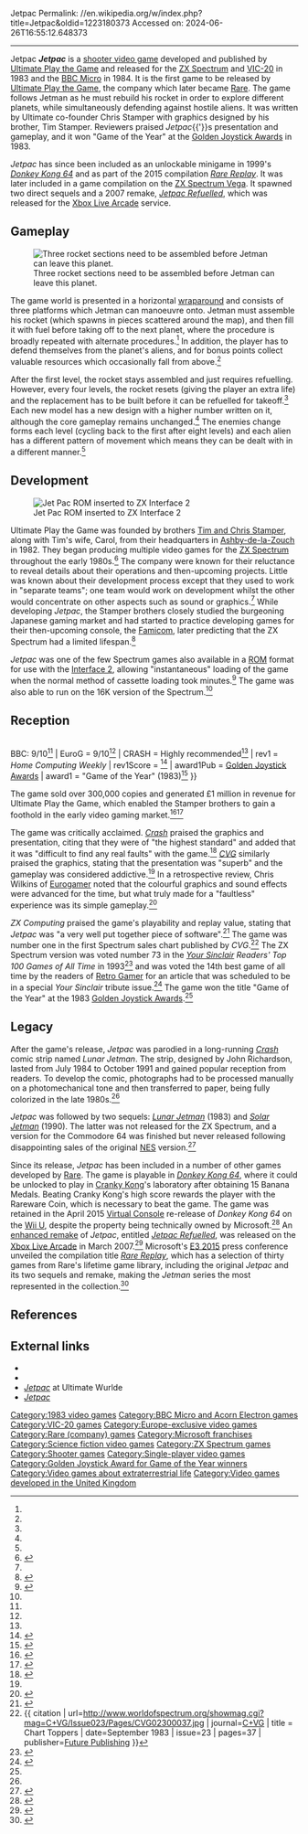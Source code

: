 Jetpac
Permalink: //en.wikipedia.org/w/index.php?title=Jetpac&oldid=1223180373
Accessed on: 2024-06-26T16:55:12.648373



------
Jetpac
{{Short description|1983 arcade-style shooter video game}}
{{About|the 1983 video game||Jetpack (disambiguation)}}
{{good article}}
{{Infobox video game
| title = Jetpac
| image = Jetpac Coverart.png
| caption = 
| developer = [[Ultimate Play the Game]]
| publisher = Ultimate Play the Game
| designer = 
| programmer = Chris Stamper
| artist = Tim  Stamper
| engine = 
| released = {{plainlist|
*ZX Spectrum{{vgrelease|UK|May 1983<ref name=pcg1>{{citation| title=PSST is this the Ultimate? | journal=[[Personal Computer Games]] | date=June 1983 | issue=1 | page=5 | url=https://archive.org/stream/personalcomputergames-magazine-01/PersonalComputerGames_01#page/n6/mode/1up }}</ref>}}
*VIC-20{{vgrelease|UK|1983<ref name="JetpacPCG_VIC20">{{cite journal|title=Coming Soon... |journal=[[Personal Computer Games]] |issue=2 |date=November 1983 |page=7| url=https://archive.org/stream/personalcomputergames-magazine-02/PersonalComputerGames_02#page/n8/mode/1up}}</ref>}}
*BBC Micro{{vgrelease|UK|1984<ref name=JetpacCVG_BBC>{{cite journal|title=Jetpac review, BBC Micro version |journal=[[Computer and Video Games]] |issue=38 |date=December 1984 |page=36|url=https://archive.org/stream/computer-video-games-magazine-038/CVG038_Dec_1984#page/n35/mode/1up}}</ref>}}}}
| genre = [[Shooter game|Shooter]]
| modes = [[Single-player video game|Single-player]]
| platforms = [[ZX Spectrum]], [[BBC Micro]], [[VIC-20]]
}}
'''''Jetpac''''' is a [[Shooter game|shooter video game]] developed and published by [[Ultimate Play the Game]] and released for the [[ZX Spectrum]] and [[VIC-20]] in 1983 and the [[BBC Micro]] in 1984. It is the first game to be released by [[Ultimate Play the Game]], the company which later became [[Rare (company)|Rare]]. The game follows Jetman as he must rebuild his rocket in order to explore different planets, while simultaneously defending against hostile aliens. It was written by Ultimate co-founder Chris Stamper with graphics designed by his brother, Tim Stamper. Reviewers praised ''Jetpac''{{'}}s presentation and gameplay, and it won "Game of the Year" at the [[Golden Joystick Awards]] in 1983.

''Jetpac'' has since been included as an unlockable minigame in 1999's ''[[Donkey Kong 64]]'' and as part of the 2015 compilation ''[[Rare Replay]]''. It was later included in a game compilation on the [[ZX Spectrum Vega]]. It spawned two direct sequels and a 2007 remake, ''[[Jetpac Refuelled]]'', which was released for the [[Xbox Live Arcade]] service.

==Gameplay==
[[Image:Jetpac.gif|thumb|left|Three rocket sections need to be assembled before Jetman can leave this planet.]]

The game world is presented in a horizontal [[wraparound (video games)|wraparound]] and consists of three platforms which Jetman can manoeuvre onto. Jetman must assemble his rocket (which spawns in pieces scattered around the map), and then fill it with fuel before taking off to the next planet, where the procedure is broadly repeated with alternate procedures.<ref name=interface/> In addition, the player has to defend themselves from the planet's aliens, and for bonus points collect valuable resources which occasionally fall from above.<ref name=crash03/>

After the first level, the rocket stays assembled and just requires refuelling. However, every four levels, the rocket resets (giving the player an extra life) and the replacement has to be built before it can be refuelled for takeoff.<ref name=interface/> Each new model has a new design with a higher number written on it, although the core gameplay remains unchanged.<ref name=crash03/> The enemies change forms each level (cycling back to the first after eight levels) and each alien has a different pattern of movement which means they can be dealt with in a different manner.<ref name=cvg/>

==Development==
[[Image:ZX Interface 2 connected to ZX Interface 1.jpg|thumb|Jet Pac ROM inserted to ZX Interface 2]]

Ultimate Play the Game was founded by brothers [[Tim and Chris Stamper]], along with Tim's wife, Carol, from their headquarters in [[Ashby-de-la-Zouch]] in 1982. They began producing multiple video games for the [[ZX Spectrum]] throughout the early 1980s.<ref name=best>{{cite web|title=The Best of British - Ultimate|url=http://www.crashonline.org.uk/51/ultimate.htm|publisher=Crash|access-date=13 August 2015}}</ref> The company were known for their reluctance to reveal details about their operations and then-upcoming projects. Little was known about their development process except that they used to work in "separate teams"; one team would work on development whilst the other would concentrate on other aspects such as sound or graphics.<ref name=best/> While developing ''Jetpac'', the Stamper brothers closely studied the burgeoning Japanese gaming market and had started to practice developing games for their then-upcoming console, the [[Nintendo Entertainment System|Famicom]], later predicting that the ZX Spectrum had a limited lifespan.<ref name=sabre>{{cite journal|title=The Ultimate Hero: The Complete History of Sabreman|journal=Retro Gamer|date=February 2010|issue=73|page=27|url=http://scans.bytemaniacos.com/en/retro_gamer/Retro_Gamer_Issue_073.pdf|access-date=23 August 2015|publisher=Imagine|url-status=dead|archive-url=https://web.archive.org/web/20151004151212/http://scans.bytemaniacos.com/en/retro_gamer/Retro_Gamer_Issue_073.pdf|archive-date=4 October 2015}}</ref>

''Jetpac'' was one of the few Spectrum games also available in a [[read-only memory|ROM]] format for use with the [[ZX Interface 2|Interface 2]], allowing "instantaneous" loading of the game when the normal method of cassette loading took minutes.<ref name=interface>{{citation | title=Interface Games are Fast but not Furious | journal=[[Sinclair User]] | issue=24 | pages=54–55 | publisher=[[EMAP]] | date=March 1984 | url=https://archive.org/stream/sinclair-user-magazine-024/SinclairUser_024_Mar_1984#page/n53/mode/2up }}</ref> The game was also able to run on the 16K version of the Spectrum.<ref name=best/>

==Reception==
{{Video game reviews
| CVG = ZX: 9/10<ref name=cvg>{{ citation  | journal=[[Computer and Video Games]] | title = Jetpac - Review | date=January 1983 | issue=21 | pages=136 | publisher=[[Future Publishing]] | url=https://archive.org/stream/computer-video-games-magazine-021/CVG021_Jul_1983#page/n135/mode/1up }}</ref><br>
BBC: 9/10<ref name=JetpacCVG_BBC/>
| EuroG = 9/10<ref name=EuroG/>
| CRASH = Highly recommended<ref name="crash03"/>
| rev1 = ''Home Computing Weekly''
| rev1Score = {{Rating|4|5}}<ref>{{citation | url=http://www.worldofspectrum.org/showmag.cgi?mag=HomeComputingWeekly/Issue016/Pages/HomeComputingWeekly01600015.jpg | title=Reaction games across the Spectrum - Jet Pac | journal=Home Computing Weekly | date=June 1983 | issue=16 | page=15 }}</ref>
| award1Pub = [[Golden Joystick Awards]]
| award1 = "Game of the Year" (1983)<ref name=goldenjoy>{{cite journal|title=C&VG's Golden Joystick Awards 1983|journal=[[Computer and Video Games]]|date=June 1985|issue=29|url=https://archive.org/stream/Computer_Video_Games_Issue_029_1984-03_EMAP_Publishing_GB/Computer__Video_Games_Issue_029_1984-03_EMAP_Publishing_GB#page/n14/mode/1up|access-date=13 January 2012|page=15|publisher=[[Future Publishing]]}}</ref>
}}

The game sold over 300,000 copies and generated £1 million in revenue for Ultimate Play the Game, which enabled the Stamper brothers to gain a foothold in the early video gaming market.<ref>{{cite news |last1=Nuttall |first1=Nick |title=Nintendo puts British firm on big game map|url=https://archive.org/details/NewsUK1995UKEnglish/Apr%2020%201995%2C%20The%20Times%2C%20%2365246%2C%20UK%20%28en%29/page/n5/mode/2up|page=7|access-date=10 May 2024 |work=The Times |issue=65246 |date=20 April 1995}}</ref><ref name=history>{{cite journal|title=1983: A Spaceman's Odyssey - The History of Jetman|journal=Retro Gamer|date=November 2011|issue=96|page=50|url=http://scans.bytemaniacos.com/en/retro_gamer/Retro_Gamer_Issue_096.pdf|access-date=22 August 2015|publisher=Imagine|url-status=dead|archive-url=https://web.archive.org/web/20150927142453/http://scans.bytemaniacos.com/en/retro_gamer/Retro_Gamer_Issue_096.pdf|archive-date=27 September 2015}}</ref>

The game was critically acclaimed. ''[[Crash (magazine)|Crash]]'' praised the graphics and presentation, citing that they were of "the highest standard" and added that it was "difficult to find any real faults" with the game.<ref name=crash03>{{cite journal|title=Jetpac review |journal=Crash Magazine|date=April 1984|issue=4|page=65|url=https://archive.org/stream/Crash_No._03_1984-04_Newsfield_GB#page/n63/mode/2up/search/jetpac|access-date=3 August 2015}}</ref> ''[[Computer and Video Games|CVG]]'' similarly praised the graphics, stating that the presentation was "superb" and the gameplay was considered addictive.<ref name=cvg/> In a retrospective review, Chris Wilkins of [[Eurogamer]] noted that the colourful graphics and sound effects were advanced for the time, but what truly made for a "faultless" experience was its simple gameplay.<ref name=EuroG>{{cite web|last1=Wilkins|first1=Chris|title=Jetpac review|url=http://www.eurogamer.net/articles/jetpac-review|website=Eurogamer|access-date=3 August 2015|date=25 October 2007}}</ref>

''ZX Computing'' praised the game's playability and replay value, stating that ''Jetpac'' was "a very well put together piece of software".<ref>{{citation | url=http://www.worldofspectrum.org/showmag.cgi?mag=ZXComputing/Issue8308/Pages/ZXComputing830800106.jpg | title=The soft touch - Jet Pac | journal=ZX Computing | date=August 1983 | issue=8 | pages=106–107 }}</ref> The game was number one in the first Spectrum sales chart published by ''CVG''.<ref>{{ citation | url=http://www.worldofspectrum.org/showmag.cgi?mag=C+VG/Issue023/Pages/CVG02300037.jpg | journal=[[C+VG]] | title = Chart Toppers | date=September 1983 | issue=23 | pages=37 | publisher=[[Future Publishing]] }}</ref>
The ZX Spectrum version was voted number 73 in the ''[[Your Sinclair]] Readers' Top 100 Games of All Time'' in 1993<ref>{{citation |url=https://archive.org/stream/your-sinclair-93/YourSinclair_93_Sep_1993#page/n57/mode/1up |title=Readers' Top 100 Games of All Time |publisher=[[Future plc]]|journal=[[Your Sinclair]] | date= September 1993 | issue=93 | page=11}}</ref> and was voted the 14th best game of all time by the readers of [[Retro Gamer]] for an article that was scheduled to be in a special ''Your Sinclair'' tribute issue.<ref>{{cite web|url=http://www.ysrnry.co.uk/articles/50bestspeccygames94.htm |title=The 50 Best Speccy Games Ever! |publisher=ysrnry.co.uk |date=November 2004 |url-status=dead |archive-url=https://web.archive.org/web/20150912235003/http://www.ysrnry.co.uk/articles/50bestspeccygames94.htm |archive-date=2015-09-12 }}</ref> The game won the title "Game of the Year" at the 1983 [[Golden Joystick Awards]].<ref name=goldenjoy/>

==Legacy==
After the game's release, ''Jetpac'' was parodied in a long-running ''[[Crash (magazine)|Crash]]'' comic strip named ''Lunar Jetman''. The strip, designed by John Richardson, lasted from July 1984 to October 1991 and gained popular reception from readers. To develop the comic, photographs had to be processed manually on a photomechanical tone and then transferred to paper, being fully colorized in the late 1980s.<ref name=history/>

''Jetpac'' was followed by two sequels: ''[[Lunar Jetman]]'' (1983) and ''[[Solar Jetman]]'' (1990). The latter was not released for the ZX Spectrum, and a version for the Commodore 64 was finished but never released following disappointing sales of the original [[Nintendo Entertainment System|NES]] version.<ref>{{cite web|title=Solar Jetman - 1991 storm|year=1991 |url=http://www.gamesthatwerent.com/gtw64/solar-jetman/|publisher=Games That Weren't|access-date=3 August 2015}}</ref>

Since its release, ''Jetpac'' has been included in a number of other games developed by [[Rare (company)|Rare]]. The game is playable in ''[[Donkey Kong 64]]'', where it could be unlocked to play in [[Cranky Kong]]'s laboratory after obtaining 15 Banana Medals. Beating Cranky Kong's high score rewards the player with the Rareware Coin, which is necessary to beat the game. The game was retained in the April 2015 [[Virtual Console]] re-release of ''Donkey Kong 64'' on the [[Wii U]], despite the property being technically owned by Microsoft.<ref>{{cite web|url=http://uk.gamespot.com/n64/action/donkeykong64/hints.html |title=Donkey Kong 64 |publisher=CNET |work=GameSpot |access-date=30 May 2006 |url-status=dead |archive-url=https://web.archive.org/web/20060613215708/http://uk.gamespot.com/n64/action/donkeykong64/hints.html |archive-date=13 June 2006 }}</ref> An [[Video game remake|enhanced remake]] of ''Jetpac'', entitled ''[[Jetpac Refuelled]]'', was released on the [[Xbox Live Arcade]] in March 2007.<ref>{{cite web|url=http://www.xbox.com/en-US/games/j/jetpacrefuelledxboxlivearcade/default.htm |title=Jetpac Refuelled |publisher=Microsoft |work=Xbox.com |access-date=25 February 2008 |archive-url=https://web.archive.org/web/20080222031535/http://www.xbox.com/en-US/games/j/jetpacrefuelledxboxlivearcade/default.htm |archive-date=22 February 2008 |url-status=dead }}</ref> Microsoft's [[Electronic Entertainment Expo 2015|E3 2015]] press conference unveiled the compilation title ''[[Rare Replay]]'', which has a selection of thirty games from Rare's lifetime game library, including the original ''Jetpac'' and its two sequels and remake, making the ''Jetman'' series the most represented in the collection.<ref>{{cite news|url=http://news.xbox.com/2015/06/xbox-rare-celebrates-its-30th-anniversary-with-a-massive-30-game-collection|title=Rare Celebrates Its 30th Anniversary with a Massive 30-Game Collection|work=Xbox News|date=15 June 2015|access-date=19 August 2015}}</ref>

==References==
{{reflist}}

==External links==
{{Spoken Wikipedia|date=2024-05-03|EN-Jetpac-article.ogg}}
* {{WoS game|id=0009362}}
* {{moby game|id=/jetpac}}
*[https://web.archive.org/web/20150128112951/http://www.robsoftcloud.net/Ultimate/games/jetpacintro.shtml ''Jetpac''] at Ultimate Wurlde
*[https://jetpac.ee/ ''Jetpac'']


{{Ultimate Play the Game}}
{{Rare}}
{{Golden Joystick GOTY}}

[[Category:1983 video games]]
[[Category:BBC Micro and Acorn Electron games]]
[[Category:VIC-20 games]]
[[Category:Europe-exclusive video games]]
[[Category:Rare (company) games]]
[[Category:Microsoft franchises]]
[[Category:Science fiction video games]]
[[Category:ZX Spectrum games]]
[[Category:Shooter games]]
[[Category:Single-player video games]]
[[Category:Golden Joystick Award for Game of the Year winners]]
[[Category:Video games about extraterrestrial life]]
[[Category:Video games developed in the United Kingdom]]